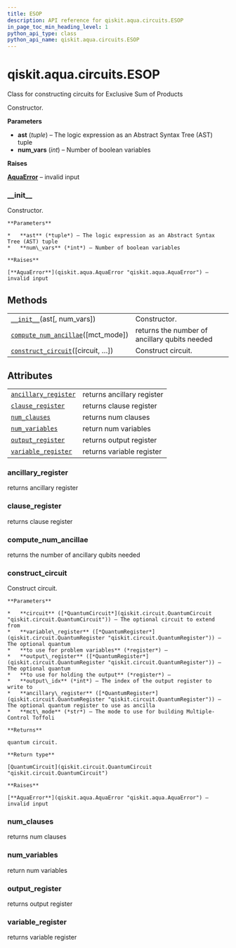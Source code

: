 ```yaml
---
title: ESOP
description: API reference for qiskit.aqua.circuits.ESOP
in_page_toc_min_heading_level: 1
python_api_type: class
python_api_name: qiskit.aqua.circuits.ESOP
---
```


<span id="qiskit-aqua-circuits-esop" />

# qiskit.aqua.circuits.ESOP

<Class id="qiskit.aqua.circuits.ESOP" isDedicatedPage={true} github="https://github.com/qiskit-community/qiskit-aqua/tree/stable/0.9/qiskit/aqua/circuits/boolean_logical_circuits.py" signature="ESOP(ast, num_vars=None)" modifiers="class">
  Class for constructing circuits for Exclusive Sum of Products

  Constructor.

  **Parameters**

  *   **ast** (*tuple*) – The logic expression as an Abstract Syntax Tree (AST) tuple
  *   **num\_vars** (*int*) – Number of boolean variables

  **Raises**

  [**AquaError**](qiskit.aqua.AquaError "qiskit.aqua.AquaError") – invalid input

  ### \_\_init\_\_

  <Function id="qiskit.aqua.circuits.ESOP.__init__" signature="__init__(ast, num_vars=None)">
    Constructor.

    **Parameters**

    *   **ast** (*tuple*) – The logic expression as an Abstract Syntax Tree (AST) tuple
    *   **num\_vars** (*int*) – Number of boolean variables

    **Raises**

    [**AquaError**](qiskit.aqua.AquaError "qiskit.aqua.AquaError") – invalid input
  </Function>

  ## Methods

  |                                                                                                                                          |                                               |
  | ---------------------------------------------------------------------------------------------------------------------------------------- | --------------------------------------------- |
  | [`__init__`](#qiskit.aqua.circuits.ESOP.__init__ "qiskit.aqua.circuits.ESOP.__init__")(ast\[, num\_vars])                                | Constructor.                                  |
  | [`compute_num_ancillae`](#qiskit.aqua.circuits.ESOP.compute_num_ancillae "qiskit.aqua.circuits.ESOP.compute_num_ancillae")(\[mct\_mode]) | returns the number of ancillary qubits needed |
  | [`construct_circuit`](#qiskit.aqua.circuits.ESOP.construct_circuit "qiskit.aqua.circuits.ESOP.construct_circuit")(\[circuit, …])         | Construct circuit.                            |

  ## Attributes

  |                                                                                                                      |                            |
  | -------------------------------------------------------------------------------------------------------------------- | -------------------------- |
  | [`ancillary_register`](#qiskit.aqua.circuits.ESOP.ancillary_register "qiskit.aqua.circuits.ESOP.ancillary_register") | returns ancillary register |
  | [`clause_register`](#qiskit.aqua.circuits.ESOP.clause_register "qiskit.aqua.circuits.ESOP.clause_register")          | returns clause register    |
  | [`num_clauses`](#qiskit.aqua.circuits.ESOP.num_clauses "qiskit.aqua.circuits.ESOP.num_clauses")                      | returns num clauses        |
  | [`num_variables`](#qiskit.aqua.circuits.ESOP.num_variables "qiskit.aqua.circuits.ESOP.num_variables")                | return num variables       |
  | [`output_register`](#qiskit.aqua.circuits.ESOP.output_register "qiskit.aqua.circuits.ESOP.output_register")          | returns output register    |
  | [`variable_register`](#qiskit.aqua.circuits.ESOP.variable_register "qiskit.aqua.circuits.ESOP.variable_register")    | returns variable register  |

  ### ancillary\_register

  <Attribute id="qiskit.aqua.circuits.ESOP.ancillary_register">
    returns ancillary register
  </Attribute>

  ### clause\_register

  <Attribute id="qiskit.aqua.circuits.ESOP.clause_register">
    returns clause register
  </Attribute>

  ### compute\_num\_ancillae

  <Function id="qiskit.aqua.circuits.ESOP.compute_num_ancillae" signature="compute_num_ancillae(mct_mode='basic')">
    returns the number of ancillary qubits needed
  </Function>

  ### construct\_circuit

  <Function id="qiskit.aqua.circuits.ESOP.construct_circuit" signature="construct_circuit(circuit=None, variable_register=None, output_register=None, output_idx=None, ancillary_register=None, mct_mode='basic')">
    Construct circuit.

    **Parameters**

    *   **circuit** ([*QuantumCircuit*](qiskit.circuit.QuantumCircuit "qiskit.circuit.QuantumCircuit")) – The optional circuit to extend from
    *   **variable\_register** ([*QuantumRegister*](qiskit.circuit.QuantumRegister "qiskit.circuit.QuantumRegister")) – The optional quantum
    *   **to use for problem variables** (*register*) –
    *   **output\_register** ([*QuantumRegister*](qiskit.circuit.QuantumRegister "qiskit.circuit.QuantumRegister")) – The optional quantum
    *   **to use for holding the output** (*register*) –
    *   **output\_idx** (*int*) – The index of the output register to write to
    *   **ancillary\_register** ([*QuantumRegister*](qiskit.circuit.QuantumRegister "qiskit.circuit.QuantumRegister")) – The optional quantum register to use as ancilla
    *   **mct\_mode** (*str*) – The mode to use for building Multiple-Control Toffoli

    **Returns**

    quantum circuit.

    **Return type**

    [QuantumCircuit](qiskit.circuit.QuantumCircuit "qiskit.circuit.QuantumCircuit")

    **Raises**

    [**AquaError**](qiskit.aqua.AquaError "qiskit.aqua.AquaError") – invalid input
  </Function>

  ### num\_clauses

  <Attribute id="qiskit.aqua.circuits.ESOP.num_clauses">
    returns num clauses
  </Attribute>

  ### num\_variables

  <Attribute id="qiskit.aqua.circuits.ESOP.num_variables">
    return num variables
  </Attribute>

  ### output\_register

  <Attribute id="qiskit.aqua.circuits.ESOP.output_register">
    returns output register
  </Attribute>

  ### variable\_register

  <Attribute id="qiskit.aqua.circuits.ESOP.variable_register">
    returns variable register
  </Attribute>
</Class>

